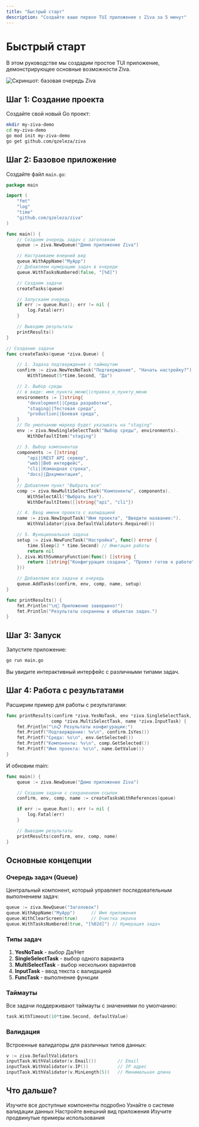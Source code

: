 ```yaml
---
title: "Быстрый старт"
description: "Создайте ваше первое TUI приложение с Ziva за 5 минут"
---
```


# Быстрый старт

В этом руководстве мы создадим простое TUI приложение, демонстрирующее основные возможности Ziva.

![Скриншот: базовая очередь Ziva](/images/pic_1.png)

## Шаг 1: Создание проекта

Создайте свой новый Go проект:

```bash
mkdir my-ziva-demo
cd my-ziva-demo
go mod init my-ziva-demo
go get github.com/qzeleza/ziva
```

## Шаг 2: Базовое приложение

Создайте файл `main.go`:

```go
package main

import (
    "fmt"
    "log"
    "time"
    "github.com/qzeleza/ziva"
)

func main() {
    // Создаем очередь задач с заголовком
    queue := ziva.NewQueue("Демо приложение Ziva")

    // Настраиваем внешний вид
    queue.WithAppName("MyApp")
	// Добавляем нумерацию задач в очереди
    queue.WithTasksNumbered(false, "[%d]")

    // Создаем задачи
    createTasks(queue)

    // Запускаем очередь
    if err := queue.Run(); err != nil {
        log.Fatal(err)
    }

    // Выводим результаты
    printResults()
}

// Создание задачи
func createTasks(queue *ziva.Queue) {

    // 1. Задача подтверждения с таймаутом
    confirm := ziva.NewYesNoTask("Подтверждение", "Начать настройку?").
        WithTimeout(5*time.Second, "Да")

    // 2. Выбор среды 
	// в виде: имя_пункта_меню||справка_к_пункту_меню
    environments := []string{
        "development||Среда разработки",
        "staging||Тестовая среда",
        "production||Боевая среда",
    }
	// По умолчанию маркер будет указывать на "staging"
    env := ziva.NewSingleSelectTask("Выбор среды", environments).
        WithDefaultItem("staging")

    // 3. Выбор компонентов
    components := []string{
        "api||REST API сервер",
        "web||Веб интерфейс",
        "cli||Командная строка",
        "docs||Документация",
    }
	// Добавляем пункт "Выбрать все"
    comp := ziva.NewMultiSelectTask("Компоненты", components).
        WithSelectAll("Выбрать все").
        WithDefaultItems([]string{"api", "cli"})

    // 4. Ввод имени проекта с валидацией
    name := ziva.NewInputTask("Имя проекта", "Введите название:").
        WithValidator(ziva.DefaultValidators.Required())

    // 5. Функциональная задача
    setup := ziva.NewFuncTask("Настройка", func() error {
        time.Sleep(2 * time.Second) // Имитация работы
        return nil
    }, ziva.WithSummaryFunction(func() []string {
        return []string{"Конфигурация создана", "Проект готов к работе"}
    }))

    // Добавляем все задачи в очередь
    queue.AddTasks(confirm, env, comp, name, setup)
}

func printResults() {
    fmt.Println("\n🎉 Приложение завершено!")
    fmt.Println("Результаты сохранены в объектах задач.")
}
```

## Шаг 3: Запуск

Запустите приложение:

```bash
go run main.go
```

Вы увидите интерактивный интерфейс с различными типами задач.

## Шаг 4: Работа с результатами

Расширим пример для работы с результатами:

```go
func printResults(confirm *ziva.YesNoTask, env *ziva.SingleSelectTask,
                 comp *ziva.MultiSelectTask, name *ziva.InputTask) {
    fmt.Println("\n📋 Результаты конфигурации:")
    fmt.Printf("Подтверждение: %v\n", confirm.IsYes())
    fmt.Printf("Среда: %s\n", env.GetSelected())
    fmt.Printf("Компоненты: %v\n", comp.GetSelected())
    fmt.Printf("Имя проекта: %s\n", name.GetValue())
}
```

И обновим main:

```go
func main() {
    queue := ziva.NewQueue("Демо приложение Ziva")

    // Создаем задачи с сохранением ссылок
    confirm, env, comp, name := createTasksWithReferences(queue)

    if err := queue.Run(); err != nil {
        log.Fatal(err)
    }

    // Выводим результаты
    printResults(confirm, env, comp, name)
}
```

## Основные концепции

### Очередь задач (Queue)

Центральный компонент, который управляет последовательным выполнением задач:

```go
queue := ziva.NewQueue("Заголовок")
queue.WithAppName("MyApp")      // Имя приложения
queue.WithClearScreen(true)     // Очистка экрана
queue.WithTasksNumbered(true, "[%02d]") // Нумерация задач
```

### Типы задач

1. **YesNoTask** - выбор Да/Нет
2. **SingleSelectTask** - выбор одного варианта
3. **MultiSelectTask** - выбор нескольких вариантов
4. **InputTask** - ввод текста с валидацией
5. **FuncTask** - выполнение функции

### Таймауты

Все задачи поддерживают таймауты с значениями по умолчанию:

```go
task.WithTimeout(10*time.Second, defaultValue)
```

### Валидация

Встроенные валидаторы для различных типов данных:

```go
v := ziva.DefaultValidators
inputTask.WithValidator(v.Email())        // Email
inputTask.WithValidator(v.IP())           // IP адрес
inputTask.WithValidator(v.MinLength(5))   // Минимальная длина
```

## Что дальше?

<CardGroup cols={2}>
  <Card title="Компоненты" icon="puzzle-piece" href="/ru/components/queue">
    Изучите все доступные компоненты подробно
  </Card>
  <Card title="Валидация" icon="shield-check" href="/ru/validation/overview">
    Узнайте о системе валидации данных
  </Card>
  <Card title="Стилизация" icon="palette" href="/ru/customization/styling">
    Настройте внешний вид приложения
  </Card>
  <Card title="Примеры" icon="code" href="/ru/examples/basic-usage">
    Изучите продвинутые примеры использования
  </Card>
</CardGroup>
